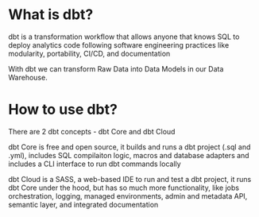 # What is dbt?

dbt is a transformation workflow that allows anyone that knows SQL to deploy analytics code following software engineering practices like modularity, portability, CI/CD, and documentation

With dbt we can transform Raw Data into Data Models in our Data Warehouse.

# How to use dbt?

There are 2 dbt concepts - dbt Core and dbt Cloud

dbt Core is free and open source, it builds and runs a dbt project (.sql and .yml), includes SQL compilaiton logic, macros and database adapters and includes a CLI interface to run dbt commands locally

dbt Cloud is a SASS, a web-based IDE to run and test a dbt project, it runs dbt Core under the hood, but has so much more functionality, like jobs orchestration, logging, managed environments, admin and metadata API, semantic layer, and integrated documentation



